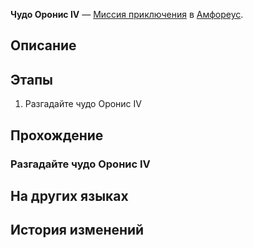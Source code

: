 {{Дополнить|Диалоги.}}
{{Миссия Инфобокс
|id              = 8030142
|Название        = 
|Изображение     = Миссия Освоения Чудо Оронис IV.png
|Тип             = Миссия приключения
|События         = 
|Глава           = 
|Условия         = 
|Персонажи       = Первопроходец
|СтартЛокация    = Чудо Оронис IV
|Мир             = Амфореус
|Локации         = Чудо Оронис IV
|Предыдущая      = 
|Следующая       = 
|Награды         = 
}}
'''Чудо Оронис IV''' — [[Миссия приключения]] в [[Амфореус]].

==Описание==
{{Описание|<!--официальное описание из Перекрёстка судеб-->}}

==Этапы==
# Разгадайте чудо Оронис IV

==Прохождение==
{{Дополнить}}

===Разгадайте чудо Оронис IV===
{{Описание миссии|локация=Чудо Оронис IV|Все комнаты гипогея надёжно запечатаны. Эта находится под защитой чуда Оронис. Продолжить путь можно, лишь решив головоломку.}}
{{Диалог Начало}}
{{Диалог Конец}}

==На других языках==
{{На других языках
|en   = Oronyx's Miracle: Room IV
|zhs  = 欧洛尼斯奇迹-房间Ⅳ
|zht  = 歐洛尼斯奇跡-房間Ⅳ
|ja   = オロニクスの神跡：部屋IV
|ko   = 오로닉스의 기적-방Ⅳ
|es   = Milagro de Oronix: sala IV
|fr   = Salle IV du Miracle d'Oronyx
|ru   = Чудо Оронис IV
|th   = ปาฏิหาริย์ Oronyx: ห้อง IV
|vi   = Kỳ Tích Của Oronyx: Phòng IV
|de   = Oronyx’ Wunder: Raum IV
|id   = Keajaiban Oronyx: Ruangan IV
|pt   = Milagre de Oronyx: Sala IV
}}

==История изменений==
{{История изменений|3.0}}
